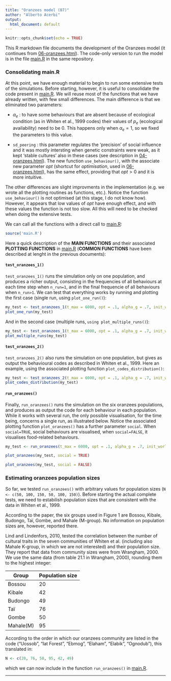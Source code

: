 ```yaml
---
title: "Oranzees model (07)"
author: "Alberto Acerbi"
output:
  html_document: default
---
```


```r
knitr::opts_chunk$set(echo = TRUE)
```

This R markdown file documents the development of the Oranzees model (it continues from [06-oranzees.html](06-oranzees.html)). The code-only version to run the model is in the file [main.R](main.R) in the same repository.

### Consolidating main.R

At this point, we have enough material to begin to run some extensive tests of the simulations. Before starting, however, it is useful to consolidate the code present in [main.R](main.R). We will reuse most of the functions that we have already written, with few small differences. The main difference is that we eliminated two parameters:

* $\alpha_e$ : to have some behaviours that are absent because of ecological condition (as in Whiten et al., 1999 codes) their values of $p_e$ (ecological availability) need to be 0. This happens only when $\alpha_e=1$, so we fixed the parameters to this value.

* `sd_peering` : this parameter regulates the 'precision' of social influence and it was mostly intersting when genetic constraints were weak, as it kept 'stable cultures' also in these cases (see description in [04-oranzees.html](04-oranzees.html)). The new function `use_behaviour()`, with the associate new parameter $opt$ (shortcut for $optimisation$, used in [06-oranzees.html](06-oranzees.html)), has the same effect, providing that $opt>0$ and it is more intuitive.

The other differences are slight improvments in the implementation (e.g. we wrote all the plotting routines as functions, etc.). Notice the function `use_behaviour()` is not optimised (at this stage, I do not know how). However, it appears that low values of $opt$ have enough effect, and with these values the function is not too slow. All this will need to be checked when doing the extensive tests.

We can call all the functions with a direct call to [main.R](main.R):

```r
source('main.R')
```

Here a quick description of the **MAIN FUNCTIONS** and their associated **PLOTTING FUNCTIONS** in [main.R](main.R) (**COMMON FUNCTIONS** have been described at lenght in the previous documents):

#### `test_oranzees_1()`

`test_oranzees_1()` runs the simulation only on one population, and produces a richer output, consisting in the frequencies of all behaviours at each time step when `n_run=1`, and in the final frequencie of all behaviours when `n_run>1`. We can test that everything works by running and plotting the first case (single run, using `plot_one_run()`):

```r
my_test <- test_oranzees_1(t_max = 6000, opt = .1, alpha_g = .7, init_world = 1, n_run = 1)
plot_one_run(my_test)
```

And in the second case (multiple runs, `using plot_multiple_runs()`):

```r
my_test <- test_oranzees_1(t_max = 6000, opt = .1, alpha_g = .7, init_world = 1, n_run = 5)
plot_multiple_runs(my_test)
```

#### `test_oranzees_2()`

`test_oranzees_2()` also runs the simulation on one population, but gives as output the behavioural codes as described in Whiten et al., 1999. Here an example, using the associated plotting function `plot_codes_distribution()`:

```r
my_test <- test_oranzees_2(t_max = 6000, opt = .1, alpha_g = .7, init_world = 1, n_run = 5)
plot_codes_distribution(my_test)
```

#### `run_oranzees()`

Finally, `run_oranzees()` runs the simulation on the six oranzees populations, and produces as output the code for each behaviour in each population. While it works with several run, the only possible visualisation, for the time being, concerns a single run, as illustrated below. Notice the associated plotting function `plot_oranzees()` has a further parameter `social`. When `social=TRUE`, social behaviours are visualised, when `social=FALSE`, it visualises food-related behaviours.

```r
my_test <- run_oranzees(t_max = 6000, opt = .1, alpha_g = .7, init_world = 1, n_run = 1)
```

```r
plot_oranzees(my_test, social = TRUE)
```

```r
plot_oranzees(my_test, social = FALSE)
```

### Estimating oranzees population sizes

So far, we tested `run_oranzees()` with arbitrary values for population sizes (`N <- c(50, 100, 150, 50, 100, 150)`). Before starting the actual complete tests, we need to estabilish population sizes that are consistent with the data in Whiten et al., 1999.

According to the paper, the six groups used in Figure 1 are Bossou, Kibale, Budongo, Taï, Gombe, and Mahale (M-group). No information on population sizes are, however, reported there. 

Lind and Lindenfors, 2010, tested the correlation between the number of cultural traits in the seven communities of Whiten et al. (including also Mahale K-group, in which we are not interested) and their population size. They report that data from community sizes were from Wrangham, 2000. We use the same data (from table 21.1 in Wrangham, 2000), rounding them to the highest integer:

Group     |  Population size  
--------- |----
Bossou    | 20
Kibale    | 42
Budongo   | 49
Taï       | 76  
Gombe     | 50
Mahale(M) | 95

According to the order in which our oranzees community are listed in the code ("Uossob", "Iat Forest", "Ebmog", "Elaham", "Elabik", "Ognodub"), this translated in:

```r
N <- c(20, 76, 50, 95, 42, 49)
```

which we can now include in the function `run_oranzees()` in [main.R](main.R).

***


